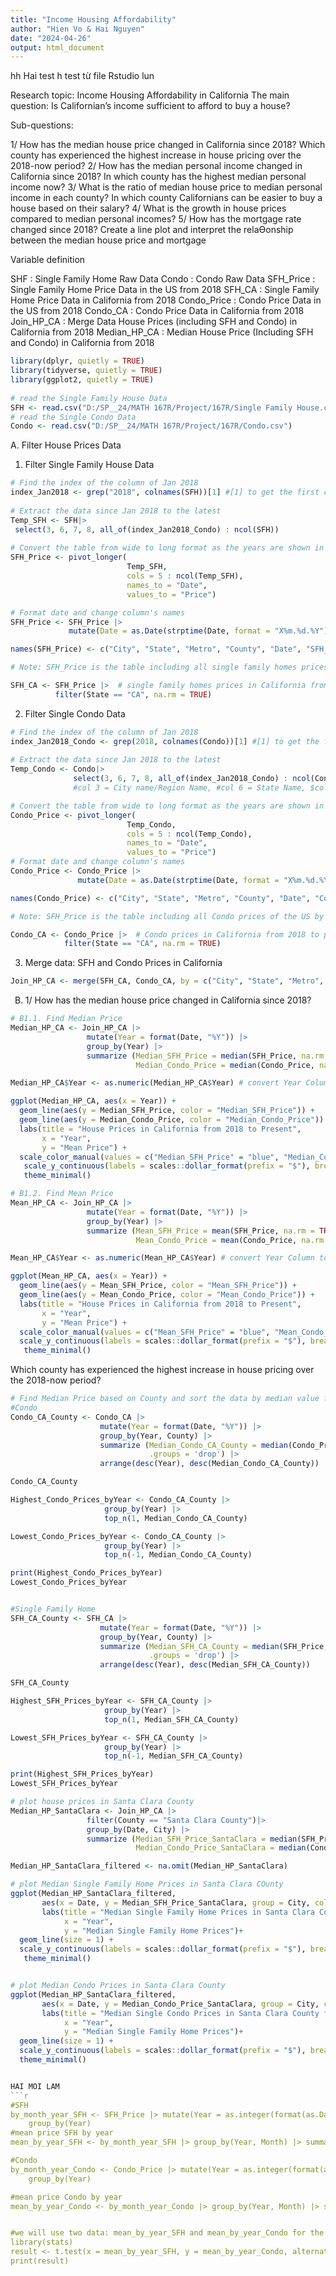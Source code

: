 ```yaml
---
title: "Income Housing Affordability"
author: "Hien Vo & Hai Nguyen"
date: "2024-04-26"
output: html_document
---
```

hh
Hai test
h test từ file Rstudio lun

Research topic: Income Housing Affordability in California
The main question: Is Californian’s income sufficient to afford to buy a house?

Sub-questions:

1/ How has the median house price changed in California since 2018? Which county
has experienced the highest increase in house pricing over the 2018-now period?
2/ How has the median personal income changed in California since 2018? In which
county has the highest median personal income now?
3/ What is the ratio of median house price to median personal income in each
county? In which county Californians can be easier to buy a house based on their
salary?
4/ What is the growth in house prices compared to median personal incomes?
5/ How has the mortgage rate changed since 2018? Create a line plot and interpret
the relaƟonship between the median house price and mortgage

Variable definition

SHF           :   Single Family Home Raw Data
Condo         :   Condo Raw Data
SFH_Price     :   Single Family Home Price Data in the US from 2018
SFH_CA        :   Single Family Home Price Data in California from 2018
Condo_Price   :   Condo Price Data in the US from 2018
Condo_CA      :   Condo Price Data in California from 2018
Join_HP_CA    :   Merge Data House Prices (including SFH and Condo) in California from 2018
Median_HP_CA  :   Median House Price (Including SFH and Condo) in California from 2018


```r
library(dplyr, quietly = TRUE)
library(tidyverse, quietly = TRUE)
library(ggplot2, quietly = TRUE)
 
# read the Single Family House Data
SFH <- read.csv("D:/SP__24/MATH 167R/Project/167R/Single Family House.csv")
# read the Single Condo Data
Condo <- read.csv("D:/SP__24/MATH 167R/Project/167R/Condo.csv")

```

A. Filter House Prices Data

1. Filter Single Family House Data
```r
# Find the index of the column of Jan 2018
index_Jan2018 <- grep("2018", colnames(SFH))[1] #[1] to get the first col in 2018
    
# Extract the data since Jan 2018 to the latest
Temp_SFH <- SFH|>
 select(3, 6, 7, 8, all_of(index_Jan2018_Condo) : ncol(SFH)) 
             
# Convert the table from wide to long format as the years are shown in columns
SFH_Price <- pivot_longer(
                          Temp_SFH,
                          cols = 5 : ncol(Temp_SFH),
                          names_to = "Date",
                          values_to = "Price")

# Format date and change column's names
SFH_Price <- SFH_Price |>
             mutate(Date = as.Date(strptime(Date, format = "X%m.%d.%Y")))

names(SFH_Price) <- c("City", "State", "Metro", "County", "Date", "SFH_Price")

# Note: SFH_Price is the table including all single family homes prices of the US by City from 2018 to present.

SFH_CA <- SFH_Price |>  # single family homes prices in California from 2018 to present.
          filter(State == "CA", na.rm = TRUE)

```


2. Filter Single Condo Data
```r
# Find the index of the column of Jan 2018
index_Jan2018_Condo <- grep(2018, colnames(Condo))[1] #[1] to get the first col in 2018
    
# Extract the data since Jan 2018 to the latest
Temp_Condo <- Condo|>
              select(3, 6, 7, 8, all_of(index_Jan2018_Condo) : ncol(Condo)) 
              #col 3 = City name/Region Name, #col 6 = State Name, $col 7 = Metro; #col 8 = County

# Convert the table from wide to long format as the years are shown in columns
Condo_Price <- pivot_longer(
                          Temp_Condo,
                          cols = 5 : ncol(Temp_Condo),
                          names_to = "Date",
                          values_to = "Price")
# Format date and change column's names
Condo_Price <- Condo_Price |>
               mutate(Date = as.Date(strptime(Date, format = "X%m.%d.%Y")))

names(Condo_Price) <- c("City", "State", "Metro", "County", "Date", "Condo_Price")

# Note: SFH_Price is the table including all Condo prices of the US by City from 2018 to present.

Condo_CA <- Condo_Price |>  # Condo prices in California from 2018 to present.
            filter(State == "CA", na.rm = TRUE)

```

3. Merge data: SFH and Condo Prices in California

```r
Join_HP_CA <- merge(SFH_CA, Condo_CA, by = c("City", "State", "Metro", "County", "Date"), all = TRUE)

```

B. 
1/ How has the median house price changed in California since 2018?

```r
# B1.1. Find Median Price
Median_HP_CA <- Join_HP_CA |>
                 mutate(Year = format(Date, "%Y")) |>
                 group_by(Year) |>
                 summarize (Median_SFH_Price = median(SFH_Price, na.rm = TRUE),
                            Median_Condo_Price = median(Condo_Price, na.rm = TRUE))

Median_HP_CA$Year <- as.numeric(Median_HP_CA$Year) # convert Year Column to numeric

ggplot(Median_HP_CA, aes(x = Year)) +
  geom_line(aes(y = Median_SFH_Price, color = "Median_SFH_Price")) +
  geom_line(aes(y = Median_Condo_Price, color = "Median_Condo_Price")) +
  labs(title = "House Prices in California from 2018 to Present",
       x = "Year",
       y = "Mean Price") +
  scale_color_manual(values = c("Median_SFH_Price" = "blue", "Median_Condo_Price" = "red")) +
   scale_y_continuous(labels = scales::dollar_format(prefix = "$"), breaks = seq(0, 1000000, by = 50000)) +
   theme_minimal()

```

```r
# B1.2. Find Mean Price
Mean_HP_CA <- Join_HP_CA |>
                 mutate(Year = format(Date, "%Y")) |>
                 group_by(Year) |>
                 summarize (Mean_SFH_Price = mean(SFH_Price, na.rm = TRUE),
                            Mean_Condo_Price = mean(Condo_Price, na.rm = TRUE))

Mean_HP_CA$Year <- as.numeric(Mean_HP_CA$Year) # convert Year Column to numeric

ggplot(Mean_HP_CA, aes(x = Year)) +
  geom_line(aes(y = Mean_SFH_Price, color = "Mean_SFH_Price")) +
  geom_line(aes(y = Mean_Condo_Price, color = "Mean_Condo_Price")) +
  labs(title = "House Prices in California from 2018 to Present",
       x = "Year",
       y = "Mean Price") +
  scale_color_manual(values = c("Mean_SFH_Price" = "blue", "Mean_Condo_Price" = "red")) +
  scale_y_continuous(labels = scales::dollar_format(prefix = "$"), breaks = seq(0, 1000000, by = 50000)) +
   theme_minimal()


```

Which county has experienced the highest increase in house pricing over the 2018-now period?

```r
# Find Median Price based on County and sort the data by median value from high to low 
#Condo
Condo_CA_County <- Condo_CA |>
                    mutate(Year = format(Date, "%Y")) |>
                    group_by(Year, County) |>
                    summarize (Median_Condo_CA_County = median(Condo_Price, na.rm = TRUE), 
                               .groups = 'drop') |> 
                    arrange(desc(Year), desc(Median_Condo_CA_County))

Condo_CA_County 

Highest_Condo_Prices_byYear <- Condo_CA_County |>
                     group_by(Year) |>
                     top_n(1, Median_Condo_CA_County)

Lowest_Condo_Prices_byYear <- Condo_CA_County |>
                     group_by(Year) |>
                     top_n(-1, Median_Condo_CA_County)

print(Highest_Condo_Prices_byYear) 
Lowest_Condo_Prices_byYear 


#Single Family Home
SFH_CA_County <- SFH_CA |>
                    mutate(Year = format(Date, "%Y")) |>
                    group_by(Year, County) |>
                    summarize (Median_SFH_CA_County = median(SFH_Price, na.rm = TRUE), 
                               .groups = 'drop') |> 
                    arrange(desc(Year), desc(Median_SFH_CA_County))

SFH_CA_County 

Highest_SFH_Prices_byYear <- SFH_CA_County |>
                     group_by(Year) |>
                     top_n(1, Median_SFH_CA_County)

Lowest_SFH_Prices_byYear <- SFH_CA_County |>
                     group_by(Year) |>
                     top_n(-1, Median_SFH_CA_County)

print(Highest_SFH_Prices_byYear) 
Lowest_SFH_Prices_byYear 
```

```r
# plot house prices in Santa Clara County
Median_HP_SantaClara <- Join_HP_CA |>
                 filter(County == "Santa Clara County")|>
                 group_by(Date, City) |>
                 summarize (Median_SFH_Price_SantaClara = median(SFH_Price, na.rm = TRUE),
                            Median_Condo_Price_SantaClara = median(Condo_Price, na.rm = TRUE))

Median_HP_SantaClara_filtered <- na.omit(Median_HP_SantaClara)

# plot Median Single Family Home Prices in Santa Clara COunty
ggplot(Median_HP_SantaClara_filtered, 
       aes(x = Date, y = Median_SFH_Price_SantaClara, group = City, color = City)) +
       labs(title = "Median Single Family Home Prices in Santa Clara County from 2018 to present",
            x = "Year", 
            y = "Median Single Family Home Prices")+
  geom_line(size = 1) +
  scale_y_continuous(labels = scales::dollar_format(prefix = "$"), breaks = seq(0, 5000000, by = 500000)) +
   theme_minimal()


# plot Median Condo Prices in Santa Clara County
ggplot(Median_HP_SantaClara_filtered, 
       aes(x = Date, y = Median_Condo_Price_SantaClara, group = City, color = City)) +
       labs(title = "Median Single Condo Prices in Santa Clara County from 2018 to present",
            x = "Year", 
            y = "Median Single Family Home Prices")+
  geom_line(size = 1) +
  scale_y_continuous(labels = scales::dollar_format(prefix = "$"), breaks = seq(0, 3000000, by = 250000)) +
  theme_minimal()


HAI MOI LAM
```r
#SFH
by_month_year_SFH <- SFH_Price |> mutate(Year = as.integer(format(as.Date(Date), "%Y")),Month = as.integer(format(as.Date(Date), "%m")))|>
    group_by(Year)
#mean price SFH by year
mean_by_year_SFH <- by_month_year_SFH |> group_by(Year, Month) |> summarize(mean_SFH_price = mean(SFH_Price,na.rm = TRUE)) |> ungroup()

#Condo
by_month_year_Condo <- Condo_Price |> mutate(Year = as.integer(format(as.Date(Date), "%Y")),Month = as.integer(format(as.Date(Date), "%m")))|>
    group_by(Year)

#mean price Condo by year
mean_by_year_Condo <- by_month_year_Condo |> group_by(Year, Month) |> summarize(mean_Condo_price = mean(Condo_Price,na.rm = TRUE)) |> ungroup()


#we will use two data: mean_by_year_SFH and mean_by_year_Condo for the hypothesis testing (both n = 75)
library(stats)
result <- t.test(x = mean_by_year_SFH, y = mean_by_year_Condo, alternative = "two.sided")
print(result)
```



